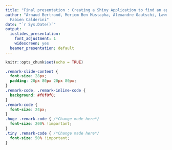 ```yaml
---
title: "Final presentation : Creating a Shiny Application to find an appartment in Lausanne "
author: "Arnaud Bertrand, Meriem Ben Mustapha, Alexandre Gautschi, Lawrence Jesudasan,
  Fabien Calderini"
date: "`r Sys.Date()`"
output: 
  ioslides_presentation:
    font_adjustment: 1
    widescreen: yes
  beamer_presentation: default
---
```


```r
knitr::opts_chunk$set(echo = TRUE)
```

```css
.remark-slide-content {
  font-size: 28px;
  padding: 20px 80px 20px 80px;
}
.remark-code, .remark-inline-code {
  background: #f0f0f0;
}
.remark-code {
  font-size: 24px;
}
.huge .remark-code { /*Change made here*/
  font-size: 200% !important;
}
.tiny .remark-code { /*Change made here*/
  font-size: 50% !important;
}
```
